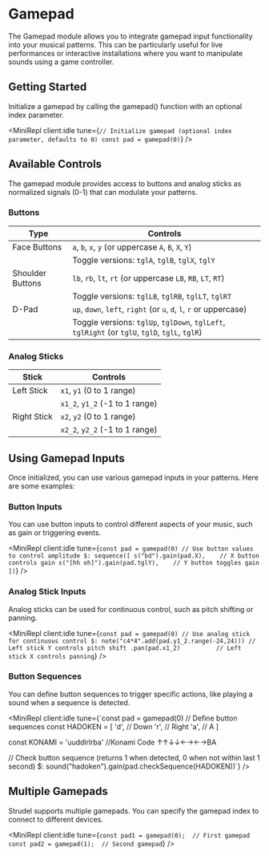 
# Gamepad

The Gamepad module allows you to integrate gamepad input functionality into your musical patterns. This can be particularly useful for live performances or interactive installations where you want to manipulate sounds using a game controller.

## Getting Started

Initialize a gamepad by calling the gamepad() function with an optional index parameter.

<MiniRepl
  client:idle
  tune={`// Initialize gamepad (optional index parameter, defaults to 0)
const pad = gamepad(0)`}
/>

## Available Controls

The gamepad module provides access to buttons and analog sticks as normalized signals (0-1) that can modulate your patterns.

### Buttons

| Type             | Controls                                                                                       |
| ---------------- | ---------------------------------------------------------------------------------------------- |
| Face Buttons     | `a`, `b`, `x`, `y` (or uppercase `A`, `B`, `X`, `Y`)                                           |
|                  | Toggle versions: `tglA`, `tglB`, `tglX`, `tglY`                                                |
| Shoulder Buttons | `lb`, `rb`, `lt`, `rt` (or uppercase `LB`, `RB`, `LT`, `RT`)                                   |
|                  | Toggle versions: `tglLB`, `tglRB`, `tglLT`, `tglRT`                                            |
| D-Pad            | `up`, `down`, `left`, `right` (or `u`, `d`, `l`, `r` or uppercase)                             |
|                  | Toggle versions: `tglUp`, `tglDown`, `tglLeft`, `tglRight` (or `tglU`, `tglD`, `tglL`, `tglR`) |

### Analog Sticks

| Stick       | Controls                       |
| ----------- | ------------------------------ |
| Left Stick  | `x1`, `y1` (0 to 1 range)      |
|             | `x1_2`, `y1_2` (-1 to 1 range) |
| Right Stick | `x2`, `y2` (0 to 1 range)      |
|             | `x2_2`, `y2_2` (-1 to 1 range) |

## Using Gamepad Inputs

Once initialized, you can use various gamepad inputs in your patterns. Here are some examples:

### Button Inputs

You can use button inputs to control different aspects of your music, such as gain or triggering events.

<MiniRepl
  client:idle
  tune={`const pad = gamepad(0)
  // Use button values to control amplitude
$: sequence([
  s("bd").gain(pad.X),    // X button controls gain
  s("[hh oh]").gain(pad.tglY),    // Y button toggles gain
])`}
/>

### Analog Stick Inputs

Analog sticks can be used for continuous control, such as pitch shifting or panning.

<MiniRepl
  client:idle
  tune={`const pad = gamepad(0)
  // Use analog stick for continuous control
$: note("c4*4".add(pad.y1_2.range(-24,24))) // Left stick Y controls pitch shift
  .pan(pad.x1_2)          // Left stick X controls panning`}
/>

### Button Sequences

You can define button sequences to trigger specific actions, like playing a sound when a sequence is detected.

<MiniRepl client:idle tune={`const pad = gamepad(0)
// Define button sequences
const HADOKEN = [
  'd',               // Down
  'r',               // Right
  'a',               // A
]

const KONAMI = 'uuddlrlrba' //Konami Code ↑↑↓↓←→←→BA

// Check button sequence (returns 1 when detected, 0 when not within last 1 second)
$: sound("hadoken").gain(pad.checkSequence(HADOKEN))`} />

## Multiple Gamepads

Strudel supports multiple gamepads. You can specify the gamepad index to connect to different devices.

<MiniRepl
  client:idle
  tune={`const pad1 = gamepad(0);  // First gamepad
const pad2 = gamepad(1);  // Second gamepad`}
/>
